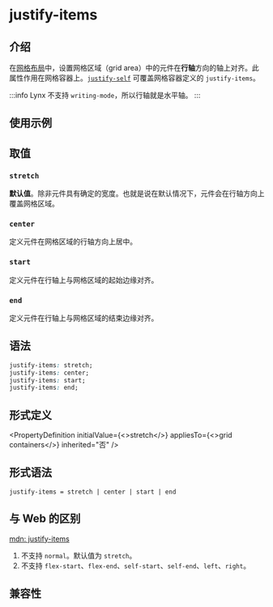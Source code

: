 # justify-items

## 介绍

在[网格布局](guide/ui/layout/grid-layout.mdx)中，设置网格区域（grid area）中的元件在**行轴**方向的轴上对齐。此属性作用在网格容器上。[`justify-self`](./justify-self) 可覆盖网格容器定义的 `justify-items`。

:::info
Lynx 不支持 `writing-mode`，所以行轴就是水平轴。
:::

## 使用示例


<Go
  example="css-api"
  defaultFile="src/justify-items/App.tsx"
  img="/assets/doc/css/justify-items.jpg"
  entry="src/justify-items"
  defaultEntryFile="dist/justify-items.lynx.bundle"
/>

## 取值

### `stretch`

**默认值**。除非元件具有确定的宽度。也就是说在默认情况下，元件会在行轴方向上覆盖网格区域。

### `center`

定义元件在网格区域的行轴方向上居中。

### `start`

定义元件在行轴上与网格区域的起始边缘对齐。

### `end`

定义元件在行轴上与网格区域的结束边缘对齐。

## 语法

```css
justify-items: stretch;
justify-items: center;
justify-items: start;
justify-items: end;
```

## 形式定义


<PropertyDefinition
  initialValue={<>stretch</>}
  appliesTo={<>grid containers</>}
  inherited="否"
/>

## 形式语法

```
justify-items = stretch | center | start | end
```

## 与 Web 的区别

[mdn: justify-items](https://developer.mozilla.org/zh-CN/docs/Web/CSS/justify-items)

1. 不支持 `normal`。默认值为 `stretch`。
2. 不支持 `flex-start`、`flex-end`、`self-start`、`self-end`、`left`、`right`。

## 兼容性


<LegacyCompatTable metadata="css/properties/justify-items" />
